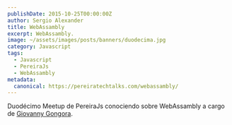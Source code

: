 ```yaml
---
publishDate: 2015-10-25T00:00:00Z
author: Sergio Alexander
title: WebAssambly
excerpt: WebAssambly.
image: ~/assets/images/posts/banners/duodecima.jpg
category: Javascript
tags:
  - Javascript
  - PereiraJs
  - WebAssambly
metadata:
  canonical: https://pereiratechtalks.com/webassambly/
---
```


Duodécimo Meetup de PereiraJs conociendo sobre WebAssambly a cargo de [Giovanny Gongora](https://twitter.com/Gioyik).
